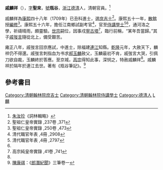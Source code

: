 '''戚麟祥'''（{{bd|?||?||}}），[[表字|字]]'''聖來'''，[[號|號]]'''瓶谷'''，[[浙江|浙江]][[德清|德清]]人，清朝官員。<ref name="詞林輯略">[[朱汝珍|朱汝珍]]《詞林輯略》</ref>

戚麟祥為[[康熙|康熙]]四十八年（1709年）已丑科進士，選[[庶吉士|庶吉士]]<ref>聖祖仁皇帝實錄 ,237卷 ,371</ref>。康熙五十一年，[[散館|散館]]授[[編修|編修]]<ref>聖祖仁皇帝實錄 ,250卷 ,473</ref>。康熙五十六年，擔任江南鄉試副考官<ref>清代職官年表 ,4冊 ,2908</ref>，官至[[侍講學士|侍講學士]]<ref>清代職官年表 ,4冊 ,2797</ref><ref name="詞林輯略" />，通河洛之學，祈禱晴雨，頗靈驗。[[雍正帝|世宗]]嗣位，因事戍[[寧古塔|寧古塔]]<ref name="#1">高宗純皇帝實錄 ,41卷 ,741</ref>，臨行前稱，“某年吾當歸。”其子[[戚弢言|戚弢言]]隨從北上，備受艱苦。

雍正八年，戚弢言回京應試，中進士，除福建[[連江|連江]]知縣。[[乾隆|乾隆]]元年，大赦天下，麟祥仍不得還。戚弢言刺指血为书求[[郝玉麟|郝玉麟]]赦父，玉麟最初不肯，戚弢言大哭，引佩刀欲自裁，玉麟終於答應。至京城，[[乾隆帝|高宗]]得知此事，深悯之，特赦戚麟祥<ref name="#1"/>。戚麟祥於隔年於連江去世。著有《瓶谷筆記》。<ref>[[陳康祺|陳康祺]]：《[[郎潛紀聞|郎潛紀聞]]》三筆卷一</ref>

==參考書目==
{{reflist|2}}
{{清朝人物小作品}}
{{康熙四十八年己丑科殿試金榜}}
{{DEFAULTSORT:Qi戚}}
[[Category:清朝翰林院庶吉士|Category:清朝翰林院庶吉士]]
[[Category:清朝翰林院侍講學士|Category:清朝翰林院侍講學士]]
[[Category:德清人|Category:德清人]]
[[Category:戚姓|L麟]]